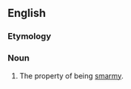 ==English==

===Etymology===
{{suffix|en|smarmy|ness}}

===Noun===
{{en-noun|-}}

# The property of being [[smarmy]].